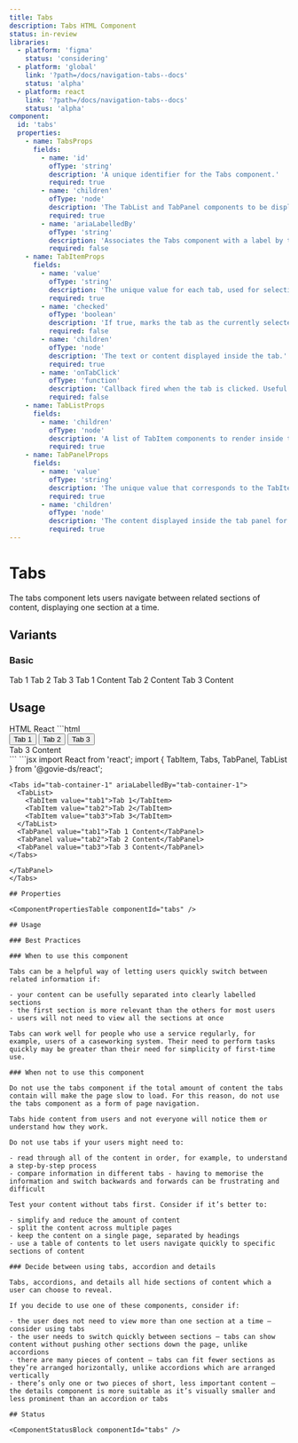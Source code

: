 ```yaml
---
title: Tabs
description: Tabs HTML Component
status: in-review
libraries:
  - platform: 'figma'
    status: 'considering'
  - platform: 'global'
    link: '?path=/docs/navigation-tabs--docs'
    status: 'alpha'
  - platform: react
    link: '?path=/docs/navigation-tabs--docs'
    status: 'alpha'
component:
  id: 'tabs'
  properties:
    - name: TabsProps
      fields:
        - name: 'id'
          ofType: 'string'
          description: 'A unique identifier for the Tabs component.'
          required: true
        - name: 'children'
          ofType: 'node'
          description: 'The TabList and TabPanel components to be displayed within the Tabs component.'
          required: true
        - name: 'ariaLabelledBy'
          ofType: 'string'
          description: 'Associates the Tabs component with a label by the specified id of the labeled element.'
          required: false
    - name: TabItemProps
      fields:
        - name: 'value'
          ofType: 'string'
          description: 'The unique value for each tab, used for selecting the active tab.'
          required: true
        - name: 'checked'
          ofType: 'boolean'
          description: 'If true, marks the tab as the currently selected tab.'
          required: false
        - name: 'children'
          ofType: 'node'
          description: 'The text or content displayed inside the tab.'
          required: true
        - name: 'onTabClick'
          ofType: 'function'
          description: 'Callback fired when the tab is clicked. Useful for triggering actions or updating state on selection.'
          required: false
    - name: TabListProps
      fields:
        - name: 'children'
          ofType: 'node'
          description: 'A list of TabItem components to render inside the tab list.'
          required: true
    - name: TabPanelProps
      fields:
        - name: 'value'
          ofType: 'string'
          description: 'The unique value that corresponds to the TabItem value, used to associate the panel with the selected tab.'
          required: true
        - name: 'children'
          ofType: 'node'
          description: 'The content displayed inside the tab panel for the corresponding tab.'
          required: true
---
```


# Tabs

The tabs component lets users navigate between related sections of content, displaying one section at a time.

## Variants

### Basic

<ComponentContainer>
  <Tabs id="tab-container-1" ariaLabelledBy="tab-container-1">
    <TabList>
      <TabItem value="tab1">Tab 1</TabItem>
      <TabItem value="tab2">Tab 2</TabItem>
      <TabItem value="tab3">Tab 3</TabItem>
    </TabList>
    <TabPanel value="tab1">Tab 1 Content</TabPanel>
    <TabPanel value="tab2">Tab 2 Content</TabPanel>
    <TabPanel value="tab3">Tab 3 Content</TabPanel>
  </Tabs>
</ComponentContainer>

## Usage

<Tabs id="tab1">
  <TabList>
    <TabItem value="tab11" checked>HTML</TabItem>
    <TabItem value="tab13">React</TabItem>
  </TabList>
  <TabPanel value="tab11">        
    ```html
      <div aria-labelledby="tab-container-1" class="gi-tabs" id="tab-container-1">
        <div role="tablist" class="gi--mb-[1px]">
            <button id="tab-tab1" role="tab" aria-roledescription="tab" aria-selected="false" aria-controls="tab-panel-tab1" class="gi-tab-item"><span class="gi-decoration-xs">Tab 1</span></button>
            <button id="tab-tab2" role="tab" aria-roledescription="tab" aria-selected="false" aria-controls="tab-panel-tab2" class="gi-tab-item"><span class="gi-decoration-xs">Tab 2</span></button>
            <button id="tab-tab3" role="tab" aria-roledescription="tab" aria-selected="true" aria-controls="tab-panel-tab3" class="gi-tab-item gi-tab-item-checked"><span class="gi-decoration-xs">Tab 3</span></button>
        </div>
        <div role="tabpanel" aria-labelledby="tab-tab1" id="tab-panel-tab1" tabindex="0" class="gi-tab-panel" style="display: none;">Tab 1 Content</div>
        <div role="tabpanel" aria-labelledby="tab-tab2" id="tab-panel-tab2" tabindex="0" class="gi-tab-panel" style="display: none;">Tab 2 Content</div>
        <div role="tabpanel" aria-labelledby="tab-tab3" id="tab-panel-tab3" tabindex="0" class="gi-tab-panel" style="display: block;">Tab 3 Content</div>
      </div>
    ```

  </TabPanel>
  <TabPanel value="tab13">
    ```jsx
    import React from 'react';
    import {
      TabItem,
      Tabs,
      TabPanel,
      TabList
    } from '@govie-ds/react';

    <Tabs id="tab-container-1" ariaLabelledBy="tab-container-1">
      <TabList>
        <TabItem value="tab1">Tab 1</TabItem>
        <TabItem value="tab2">Tab 2</TabItem>
        <TabItem value="tab3">Tab 3</TabItem>
      </TabList>
      <TabPanel value="tab1">Tab 1 Content</TabPanel>
      <TabPanel value="tab2">Tab 2 Content</TabPanel>
      <TabPanel value="tab3">Tab 3 Content</TabPanel>
    </Tabs>

```
</TabPanel>
</Tabs>

## Properties

<ComponentPropertiesTable componentId="tabs" />

## Usage

### Best Practices

### When to use this component

Tabs can be a helpful way of letting users quickly switch between related information if:

- your content can be usefully separated into clearly labelled sections
- the first section is more relevant than the others for most users
- users will not need to view all the sections at once

Tabs can work well for people who use a service regularly, for example, users of a caseworking system. Their need to perform tasks quickly may be greater than their need for simplicity of first-time use.

### When not to use this component

Do not use the tabs component if the total amount of content the tabs contain will make the page slow to load. For this reason, do not use the tabs component as a form of page navigation.

Tabs hide content from users and not everyone will notice them or understand how they work.

Do not use tabs if your users might need to:

- read through all of the content in order, for example, to understand a step-by-step process
- compare information in different tabs - having to memorise the information and switch backwards and forwards can be frustrating and difficult

Test your content without tabs first. Consider if it’s better to:

- simplify and reduce the amount of content
- split the content across multiple pages
- keep the content on a single page, separated by headings
- use a table of contents to let users navigate quickly to specific sections of content

### Decide between using tabs, accordion and details

Tabs, accordions, and details all hide sections of content which a user can choose to reveal.

If you decide to use one of these components, consider if:

- the user does not need to view more than one section at a time – consider using tabs
- the user needs to switch quickly between sections – tabs can show content without pushing other sections down the page, unlike accordions
- there are many pieces of content – tabs can fit fewer sections as they’re arranged horizontally, unlike accordions which are arranged vertically
- there’s only one or two pieces of short, less important content – the details component is more suitable as it’s visually smaller and less prominent than an accordion or tabs

## Status

<ComponentStatusBlock componentId="tabs" />
